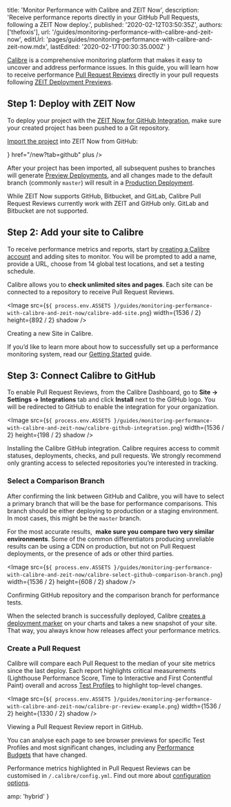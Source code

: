 
  title: 'Monitor Performance with Calibre and ZEIT Now',
  description:
    'Receive performance reports directly in your GitHub Pull Requests, following a ZEIT Now deploy.',
  published: '2020-02-12T03:50:35Z',
  authors: ['thefoxis'],
  url: '/guides/monitoring-performance-with-calibre-and-zeit-now',
  editUrl: 'pages/guides/monitoring-performance-with-calibre-and-zeit-now.mdx',
  lastEdited: '2020-02-17T00:30:35.000Z'
}

[Calibre](https://calibreapp.com/) is a comprehensive monitoring platform that makes it easy to uncover and address performance issues. In this guide, you will learn how to receive performance [Pull Request Reviews](https://calibreapp.com/pull-request-reviews) directly in your pull requests following [ZEIT Deployment Previews](https://zeit.co/features/deployment-previews).

## Step 1: Deploy with ZEIT Now

To deploy your project with the [ZEIT Now for GitHub Integration](/docs/v2/git-integrations/zeit-now-for-github), make sure your created project has been pushed to a Git repository.

[Import the project](/new) into ZEIT Now from GitHub:

<List columnsDesktop={3} columnsTablet={3} columnsMobile={1}>
  <IconCard label="GitHub" icon={<GitHubIcon />} href="/new?tab=github" plus />
</List>

After your project has been imported, all subsequent pushes to branches will generate [Preview Deployments](/docs/v2/platform/deployments#preview), and all changes made to the default branch (commonly `master`) will result in a [Production Deployment](/docs/v2/platform/deployments#production).

<Note type="warning">
  While ZEIT Now supports GitHub, Bitbucket, and GitLab, Calibre Pull Request Reviews
  currently work with ZEIT and GitHub only. GitLab and Bitbucket are not
  supported.
</Note>

## Step 2: Add your site to Calibre

To receive performance metrics and reports, start by [creating a Calibre account](https://calibreapp.com/sign-up) and adding sites to monitor. You will be prompted to add a name, provide a URL, choose from 14 global test locations, and set a testing schedule.

Calibre allows you to **check unlimited sites and pages**. Each site can be connected to a repository to receive Pull Request Reviews.

<Image
  src={`${
    process.env.ASSETS
  }/guides/monitoring-performance-with-calibre-and-zeit-now/calibre-add-site.png`}
  width={1536 / 2}
  height={892 / 2}
  shadow
/>
<Caption>Creating a new Site in Calibre.</Caption>

If you’d like to learn more about how to successfully set up a performance monitoring system, read our [Getting Started](https://calibreapp.com/docs/get-started/guide) guide.

## Step 3: Connect Calibre to GitHub

To enable Pull Request Reviews, from the Calibre Dashboard, go to **Site → Settings → Integrations** tab and click **Install** next to the GitHub logo. You will be redirected to GitHub to enable the integration for your organization.

<Image
  src={`${
    process.env.ASSETS
  }/guides/monitoring-performance-with-calibre-and-zeit-now/calibre-github-integration.png`}
  width={1536 / 2}
  height={198 / 2}
  shadow
/>

<Caption>
  Installing the Calibre GitHub integration.
</Caption>

<Note type="success" label="hint">
  Calibre requires access to commit statuses, deployments, checks, and pull
  requests. We strongly recommend only granting access to selected repositories
  you’re interested in tracking.
</Note>

### Select a Comparison Branch

After confirming the link between GitHub and Calibre, you will have to select a primary branch that will be the base for performance comparisons. This branch should be either deploying to production or a staging environment. In most cases, this might be the `master` branch.

<Note type="success" label="hint">
  For the most accurate results, 
  <strong>make sure you compare two very similar environments</strong>. Some of the
  common differentiators producing unreliable results can be using a CDN on production,
  but not on Pull Request deployments, or the presence of ads or other third parties.
</Note>

<Image
  src={`${
    process.env.ASSETS
  }/guides/monitoring-performance-with-calibre-and-zeit-now/calibre-select-github-comparison-branch.png`}
  width={1536 / 2}
  height={608 / 2}
  shadow
/>
<Caption>Confirming GitHub repository and the comparison branch for performance tests.</Caption>

When the selected branch is successfully deployed, Calibre [creates a deployment marker](https://calibreapp.com/docs/get-started/deploys) on your charts and takes a new snapshot of your site. That way, you always know how releases affect your performance metrics.

### Create a Pull Request

Calibre will compare each Pull Request to the median of your site metrics since the last deploy. Each report highlights critical measurements (Lighthouse Performance Score, Time to Interactive and First Contentful Paint) overall and across [Test Profiles](https://calibreapp.com/test-profiles) to highlight top-level changes.

<Image
  src={`${
    process.env.ASSETS
  }/guides/monitoring-performance-with-calibre-and-zeit-now/calibre-pr-review-example.png`}
  width={1536 / 2}
  height={1330 / 2}
  shadow
/>
<Caption>Viewing a Pull Request Review report in GitHub.</Caption>

You can analyse each page to see browser previews for specific Test Profiles and most significant changes, including any [Performance Budgets](https://calibreapp.com/performance-budgets) that have changed.

Performance metrics highlighted in Pull Request Reviews can be customised in `/.calibre/config.yml`. Find out more about [configuration options](https://calibreapp.com/docs/features/pull-request-reviews#configure-metrics).


  amp: 'hybrid'
}
